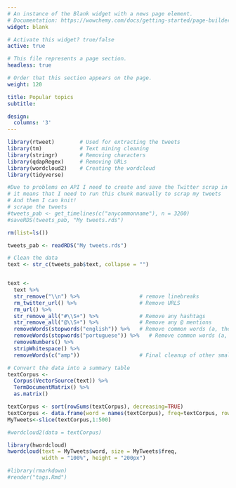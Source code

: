 ```yaml
---
# An instance of the Blank widget with a news page element.
# Documentation: https://wowchemy.com/docs/getting-started/page-builder/
widget: blank

# Activate this widget? true/false
active: true

# This file represents a page section.
headless: true

# Order that this section appears on the page.
weight: 120

title: Popular topics
subtitle:

design:
  columns: '3'
---
```


```r
library(rtweet)        # Used for extracting the tweets
library(tm)            # Text mining cleaning
library(stringr)       # Removing characters
library(qdapRegex)     # Removing URLs 
library(wordcloud2)    # Creating the wordcloud
library(tidyverse)
```


```r
#Due to problems on API I need to create and save the Twitter scrap in a RDS object which RMarkdown can read without request API
# it means that I need to run this chunk manually to scrap my tweets
# And them I can knit!
# scrape the tweets
#tweets_pab <- get_timelines(c("anycommonname"), n = 3200)
#saveRDS(tweets_pab, "My tweets.rds")
```

```r
rm(list=ls())
```

```r
tweets_pab <- readRDS("My tweets.rds")
```


```r
# Clean the data
text <- str_c(tweets_pab$text, collapse = "")


text <- 
  text %>%
  str_remove("\\n") %>%                   # remove linebreaks
  rm_twitter_url() %>%                    # Remove URLS
  rm_url() %>%
  str_remove_all("#\\S+") %>%             # Remove any hashtags
  str_remove_all("@\\S+") %>%             # Remove any @ mentions
  removeWords(stopwords("english")) %>%   # Remove common words (a, the, it etc.)
  removeWords(stopwords("portuguese")) %>%   # Remove common words (a, the, it etc.)
  removeNumbers() %>%
  stripWhitespace() %>%
  removeWords(c("amp"))                   # Final cleanup of other small changes

```

```r
# Convert the data into a summary table
textCorpus <- 
  Corpus(VectorSource(text)) %>%
  TermDocumentMatrix() %>%
  as.matrix()
```

```r
textCorpus <- sort(rowSums(textCorpus), decreasing=TRUE)
textCorpus <- data.frame(word = names(textCorpus), freq=textCorpus, row.names = NULL)
MyTweets<-slice(textCorpus,1:500)
```

```r
#wordcloud2(data = textCorpus)
```

```r
library(hwordcloud)
hwordcloud(text = MyTweets$word, size = MyTweets$freq, 
           width = "100%", height = "200px")
```

```r
#library(rmarkdown)
#render("tags.Rmd")
```


